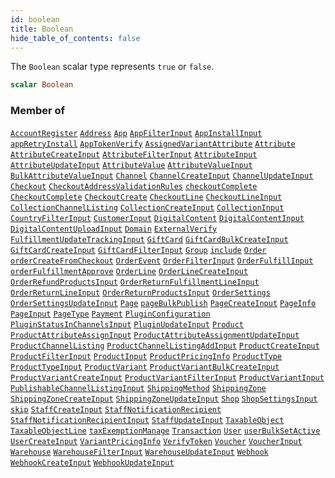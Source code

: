 ```yaml
---
id: boolean
title: Boolean
hide_table_of_contents: false
---
```








The `Boolean` scalar type represents `true` or `false`.

```graphql
scalar Boolean
```




### Member of

[`AccountRegister`](../../../developer/api-reference/objects/account-register)  <Badge class="secondary" text="object"/><Bullet />[`Address`](../../../developer/api-reference/objects/address)  <Badge class="secondary" text="object"/><Bullet />[`App`](../../../developer/api-reference/objects/app)  <Badge class="secondary" text="object"/><Bullet />[`AppFilterInput`](../../../developer/api-reference/inputs/app-filter-input)  <Badge class="secondary" text="input"/><Bullet />[`AppInstallInput`](../../../developer/api-reference/inputs/app-install-input)  <Badge class="secondary" text="input"/><Bullet />[`appRetryInstall`](../../../developer/api-reference/mutations/app-retry-install)  <Badge class="secondary" text="mutation"/><Bullet />[`AppTokenVerify`](../../../developer/api-reference/objects/app-token-verify)  <Badge class="secondary" text="object"/><Bullet />[`AssignedVariantAttribute`](../../../developer/api-reference/objects/assigned-variant-attribute)  <Badge class="secondary" text="object"/><Bullet />[`Attribute`](../../../developer/api-reference/objects/attribute)  <Badge class="secondary" text="object"/><Bullet />[`AttributeCreateInput`](../../../developer/api-reference/inputs/attribute-create-input)  <Badge class="secondary" text="input"/><Bullet />[`AttributeFilterInput`](../../../developer/api-reference/inputs/attribute-filter-input)  <Badge class="secondary" text="input"/><Bullet />[`AttributeInput`](../../../developer/api-reference/inputs/attribute-input)  <Badge class="secondary" text="input"/><Bullet />[`AttributeUpdateInput`](../../../developer/api-reference/inputs/attribute-update-input)  <Badge class="secondary" text="input"/><Bullet />[`AttributeValue`](../../../developer/api-reference/objects/attribute-value)  <Badge class="secondary" text="object"/><Bullet />[`AttributeValueInput`](../../../developer/api-reference/inputs/attribute-value-input)  <Badge class="secondary" text="input"/><Bullet />[`BulkAttributeValueInput`](../../../developer/api-reference/inputs/bulk-attribute-value-input)  <Badge class="secondary" text="input"/><Bullet />[`Channel`](../../../developer/api-reference/objects/channel)  <Badge class="secondary" text="object"/><Bullet />[`ChannelCreateInput`](../../../developer/api-reference/inputs/channel-create-input)  <Badge class="secondary" text="input"/><Bullet />[`ChannelUpdateInput`](../../../developer/api-reference/inputs/channel-update-input)  <Badge class="secondary" text="input"/><Bullet />[`Checkout`](../../../developer/api-reference/objects/checkout)  <Badge class="secondary" text="object"/><Bullet />[`CheckoutAddressValidationRules`](../../../developer/api-reference/inputs/checkout-address-validation-rules)  <Badge class="secondary" text="input"/><Bullet />[`checkoutComplete`](../../../developer/api-reference/mutations/checkout-complete)  <Badge class="secondary" text="mutation"/><Bullet />[`CheckoutComplete`](../../../developer/api-reference/objects/checkout-complete)  <Badge class="secondary" text="object"/><Bullet />[`CheckoutCreate`](../../../developer/api-reference/objects/checkout-create)  <Badge class="secondary" text="object"/><Bullet />[`CheckoutLine`](../../../developer/api-reference/objects/checkout-line)  <Badge class="secondary" text="object"/><Bullet />[`CheckoutLineInput`](../../../developer/api-reference/inputs/checkout-line-input)  <Badge class="secondary" text="input"/><Bullet />[`CollectionChannelListing`](../../../developer/api-reference/objects/collection-channel-listing)  <Badge class="secondary" text="object"/><Bullet />[`CollectionCreateInput`](../../../developer/api-reference/inputs/collection-create-input)  <Badge class="secondary" text="input"/><Bullet />[`CollectionInput`](../../../developer/api-reference/inputs/collection-input)  <Badge class="secondary" text="input"/><Bullet />[`CountryFilterInput`](../../../developer/api-reference/inputs/country-filter-input)  <Badge class="secondary" text="input"/><Bullet />[`CustomerInput`](../../../developer/api-reference/inputs/customer-input)  <Badge class="secondary" text="input"/><Bullet />[`DigitalContent`](../../../developer/api-reference/objects/digital-content)  <Badge class="secondary" text="object"/><Bullet />[`DigitalContentInput`](../../../developer/api-reference/inputs/digital-content-input)  <Badge class="secondary" text="input"/><Bullet />[`DigitalContentUploadInput`](../../../developer/api-reference/inputs/digital-content-upload-input)  <Badge class="secondary" text="input"/><Bullet />[`Domain`](../../../developer/api-reference/objects/domain)  <Badge class="secondary" text="object"/><Bullet />[`ExternalVerify`](../../../developer/api-reference/objects/external-verify)  <Badge class="secondary" text="object"/><Bullet />[`FulfillmentUpdateTrackingInput`](../../../developer/api-reference/inputs/fulfillment-update-tracking-input)  <Badge class="secondary" text="input"/><Bullet />[`GiftCard`](../../../developer/api-reference/objects/gift-card)  <Badge class="secondary" text="object"/><Bullet />[`GiftCardBulkCreateInput`](../../../developer/api-reference/inputs/gift-card-bulk-create-input)  <Badge class="secondary" text="input"/><Bullet />[`GiftCardCreateInput`](../../../developer/api-reference/inputs/gift-card-create-input)  <Badge class="secondary" text="input"/><Bullet />[`GiftCardFilterInput`](../../../developer/api-reference/inputs/gift-card-filter-input)  <Badge class="secondary" text="input"/><Bullet />[`Group`](../../../developer/api-reference/objects/group)  <Badge class="secondary" text="object"/><Bullet />[`include`](../../../developer/api-reference/directives/include)  <Badge class="secondary" text="directive"/><Bullet />[`Order`](../../../developer/api-reference/objects/order)  <Badge class="secondary" text="object"/><Bullet />[`orderCreateFromCheckout`](../../../developer/api-reference/mutations/order-create-from-checkout)  <Badge class="secondary" text="mutation"/><Bullet />[`OrderEvent`](../../../developer/api-reference/objects/order-event)  <Badge class="secondary" text="object"/><Bullet />[`OrderFilterInput`](../../../developer/api-reference/inputs/order-filter-input)  <Badge class="secondary" text="input"/><Bullet />[`OrderFulfillInput`](../../../developer/api-reference/inputs/order-fulfill-input)  <Badge class="secondary" text="input"/><Bullet />[`orderFulfillmentApprove`](../../../developer/api-reference/mutations/order-fulfillment-approve)  <Badge class="secondary" text="mutation"/><Bullet />[`OrderLine`](../../../developer/api-reference/objects/order-line)  <Badge class="secondary" text="object"/><Bullet />[`OrderLineCreateInput`](../../../developer/api-reference/inputs/order-line-create-input)  <Badge class="secondary" text="input"/><Bullet />[`OrderRefundProductsInput`](../../../developer/api-reference/inputs/order-refund-products-input)  <Badge class="secondary" text="input"/><Bullet />[`OrderReturnFulfillmentLineInput`](../../../developer/api-reference/inputs/order-return-fulfillment-line-input)  <Badge class="secondary" text="input"/><Bullet />[`OrderReturnLineInput`](../../../developer/api-reference/inputs/order-return-line-input)  <Badge class="secondary" text="input"/><Bullet />[`OrderReturnProductsInput`](../../../developer/api-reference/inputs/order-return-products-input)  <Badge class="secondary" text="input"/><Bullet />[`OrderSettings`](../../../developer/api-reference/objects/order-settings)  <Badge class="secondary" text="object"/><Bullet />[`OrderSettingsUpdateInput`](../../../developer/api-reference/inputs/order-settings-update-input)  <Badge class="secondary" text="input"/><Bullet />[`Page`](../../../developer/api-reference/objects/page)  <Badge class="secondary" text="object"/><Bullet />[`pageBulkPublish`](../../../developer/api-reference/mutations/page-bulk-publish)  <Badge class="secondary" text="mutation"/><Bullet />[`PageCreateInput`](../../../developer/api-reference/inputs/page-create-input)  <Badge class="secondary" text="input"/><Bullet />[`PageInfo`](../../../developer/api-reference/objects/page-info)  <Badge class="secondary" text="object"/><Bullet />[`PageInput`](../../../developer/api-reference/inputs/page-input)  <Badge class="secondary" text="input"/><Bullet />[`PageType`](../../../developer/api-reference/objects/page-type)  <Badge class="secondary" text="object"/><Bullet />[`Payment`](../../../developer/api-reference/objects/payment)  <Badge class="secondary" text="object"/><Bullet />[`PluginConfiguration`](../../../developer/api-reference/objects/plugin-configuration)  <Badge class="secondary" text="object"/><Bullet />[`PluginStatusInChannelsInput`](../../../developer/api-reference/inputs/plugin-status-in-channels-input)  <Badge class="secondary" text="input"/><Bullet />[`PluginUpdateInput`](../../../developer/api-reference/inputs/plugin-update-input)  <Badge class="secondary" text="input"/><Bullet />[`Product`](../../../developer/api-reference/objects/product)  <Badge class="secondary" text="object"/><Bullet />[`ProductAttributeAssignInput`](../../../developer/api-reference/inputs/product-attribute-assign-input)  <Badge class="secondary" text="input"/><Bullet />[`ProductAttributeAssignmentUpdateInput`](../../../developer/api-reference/inputs/product-attribute-assignment-update-input)  <Badge class="secondary" text="input"/><Bullet />[`ProductChannelListing`](../../../developer/api-reference/objects/product-channel-listing)  <Badge class="secondary" text="object"/><Bullet />[`ProductChannelListingAddInput`](../../../developer/api-reference/inputs/product-channel-listing-add-input)  <Badge class="secondary" text="input"/><Bullet />[`ProductCreateInput`](../../../developer/api-reference/inputs/product-create-input)  <Badge class="secondary" text="input"/><Bullet />[`ProductFilterInput`](../../../developer/api-reference/inputs/product-filter-input)  <Badge class="secondary" text="input"/><Bullet />[`ProductInput`](../../../developer/api-reference/inputs/product-input)  <Badge class="secondary" text="input"/><Bullet />[`ProductPricingInfo`](../../../developer/api-reference/objects/product-pricing-info)  <Badge class="secondary" text="object"/><Bullet />[`ProductType`](../../../developer/api-reference/objects/product-type)  <Badge class="secondary" text="object"/><Bullet />[`ProductTypeInput`](../../../developer/api-reference/inputs/product-type-input)  <Badge class="secondary" text="input"/><Bullet />[`ProductVariant`](../../../developer/api-reference/objects/product-variant)  <Badge class="secondary" text="object"/><Bullet />[`ProductVariantBulkCreateInput`](../../../developer/api-reference/inputs/product-variant-bulk-create-input)  <Badge class="secondary" text="input"/><Bullet />[`ProductVariantCreateInput`](../../../developer/api-reference/inputs/product-variant-create-input)  <Badge class="secondary" text="input"/><Bullet />[`ProductVariantFilterInput`](../../../developer/api-reference/inputs/product-variant-filter-input)  <Badge class="secondary" text="input"/><Bullet />[`ProductVariantInput`](../../../developer/api-reference/inputs/product-variant-input)  <Badge class="secondary" text="input"/><Bullet />[`PublishableChannelListingInput`](../../../developer/api-reference/inputs/publishable-channel-listing-input)  <Badge class="secondary" text="input"/><Bullet />[`ShippingMethod`](../../../developer/api-reference/objects/shipping-method)  <Badge class="secondary" text="object"/><Bullet />[`ShippingZone`](../../../developer/api-reference/objects/shipping-zone)  <Badge class="secondary" text="object"/><Bullet />[`ShippingZoneCreateInput`](../../../developer/api-reference/inputs/shipping-zone-create-input)  <Badge class="secondary" text="input"/><Bullet />[`ShippingZoneUpdateInput`](../../../developer/api-reference/inputs/shipping-zone-update-input)  <Badge class="secondary" text="input"/><Bullet />[`Shop`](../../../developer/api-reference/objects/shop)  <Badge class="secondary" text="object"/><Bullet />[`ShopSettingsInput`](../../../developer/api-reference/inputs/shop-settings-input)  <Badge class="secondary" text="input"/><Bullet />[`skip`](../../../developer/api-reference/directives/skip)  <Badge class="secondary" text="directive"/><Bullet />[`StaffCreateInput`](../../../developer/api-reference/inputs/staff-create-input)  <Badge class="secondary" text="input"/><Bullet />[`StaffNotificationRecipient`](../../../developer/api-reference/objects/staff-notification-recipient)  <Badge class="secondary" text="object"/><Bullet />[`StaffNotificationRecipientInput`](../../../developer/api-reference/inputs/staff-notification-recipient-input)  <Badge class="secondary" text="input"/><Bullet />[`StaffUpdateInput`](../../../developer/api-reference/inputs/staff-update-input)  <Badge class="secondary" text="input"/><Bullet />[`TaxableObject`](../../../developer/api-reference/objects/taxable-object)  <Badge class="secondary" text="object"/><Bullet />[`TaxableObjectLine`](../../../developer/api-reference/objects/taxable-object-line)  <Badge class="secondary" text="object"/><Bullet />[`taxExemptionManage`](../../../developer/api-reference/mutations/tax-exemption-manage)  <Badge class="secondary" text="mutation"/><Bullet />[`Transaction`](../../../developer/api-reference/objects/transaction)  <Badge class="secondary" text="object"/><Bullet />[`User`](../../../developer/api-reference/objects/user)  <Badge class="secondary" text="object"/><Bullet />[`userBulkSetActive`](../../../developer/api-reference/mutations/user-bulk-set-active)  <Badge class="secondary" text="mutation"/><Bullet />[`UserCreateInput`](../../../developer/api-reference/inputs/user-create-input)  <Badge class="secondary" text="input"/><Bullet />[`VariantPricingInfo`](../../../developer/api-reference/objects/variant-pricing-info)  <Badge class="secondary" text="object"/><Bullet />[`VerifyToken`](../../../developer/api-reference/objects/verify-token)  <Badge class="secondary" text="object"/><Bullet />[`Voucher`](../../../developer/api-reference/objects/voucher)  <Badge class="secondary" text="object"/><Bullet />[`VoucherInput`](../../../developer/api-reference/inputs/voucher-input)  <Badge class="secondary" text="input"/><Bullet />[`Warehouse`](../../../developer/api-reference/objects/warehouse)  <Badge class="secondary" text="object"/><Bullet />[`WarehouseFilterInput`](../../../developer/api-reference/inputs/warehouse-filter-input)  <Badge class="secondary" text="input"/><Bullet />[`WarehouseUpdateInput`](../../../developer/api-reference/inputs/warehouse-update-input)  <Badge class="secondary" text="input"/><Bullet />[`Webhook`](../../../developer/api-reference/objects/webhook)  <Badge class="secondary" text="object"/><Bullet />[`WebhookCreateInput`](../../../developer/api-reference/inputs/webhook-create-input)  <Badge class="secondary" text="input"/><Bullet />[`WebhookUpdateInput`](../../../developer/api-reference/inputs/webhook-update-input)  <Badge class="secondary" text="input"/>



